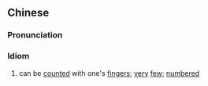 {{also|屈指可数}}
==Chinese==
{{zh-forms|s=屈指可数|type=22}}

===Pronunciation===
{{zh-pron
|m=qūzhǐ kěshǔ
|c=wat1 zi2 ho2 sou2
|cat=id
}}

===Idiom===
{{zh-idiom}}

# can be [[count]]ed with one's [[finger]]s; [[very]] [[few]]; [[numbered]]